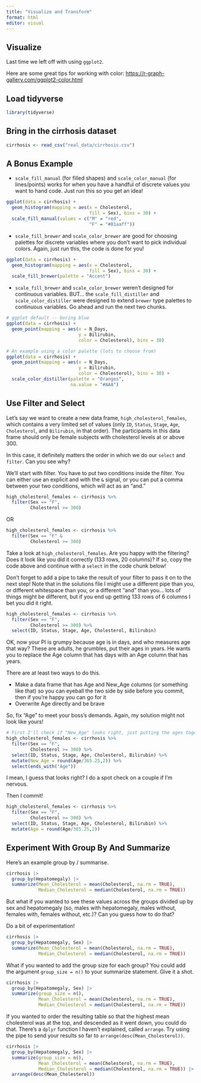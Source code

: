 ```yaml
---
title: "Visualize and Transform"
format: html
editor: visual
---
```


## Visualize

Last time we left off with using `ggplot2`.

Here are some great tips for working with color: <https://r-graph-gallery.com/ggplot2-color.html>

## Load tidyverse

```r
library(tidyverse)
```

## Bring in the cirrhosis dataset

```r
cirrhosis <- read_csv("real_data/cirrhosis.csv")
```


## A Bonus Example

* `scale_fill_manual` (for filled shapes) and `scale_color_manual` (for lines/points) works for when you have a handful of discrete values you want to hand code.  Just run this so you get an idea!


```r
ggplot(data = cirrhosis) +
  geom_histogram(mapping = aes(x = Cholesterol,
                               fill = Sex), bins = 30) +
  scale_fill_manual(values = c("M" = "red",
                               "F" = "#01aaff"))
```

* `scale_fill_brewer` and `scale_color_brewer` are good for choosing palettes for discrete variables where you don't want to pick individual colors.  Again, just run this, the code is done for you!


```r
ggplot(data = cirrhosis) +
  geom_histogram(mapping = aes(x = Cholesterol,
                               fill = Sex), bins = 30) +
  scale_fill_brewer(palette = "Accent")
```


* `scale_fill_brewer` and `scale_color_brewer` weren't designed for continuous variables.  BUT... the `scale_fill_distiller` and `scale_color_distiller` were designed to extend `brewer` type palettes to continuous variables.  Go ahead and run the next two chunks.


```r
# ggplot default -- boring blue
ggplot(data = cirrhosis) +
  geom_point(mapping = aes(x = N_Days,
                           y = Bilirubin,
                           color = Cholesterol), bins = 30) 
```

```r
# An example using a color palette (lots to choose from)
ggplot(data = cirrhosis) +
  geom_point(mapping = aes(x = N_Days,
                           y = Bilirubin,
                           color = Cholesterol), bins = 30) +
  scale_color_distiller(palette = "Oranges",
                        na.value = "#AAA")
```

## Use Filter and Select

Let's say we want to create a new data frame, `high_cholesterol_females`, which contains a very limited set of values (only `ID`, `Status`, `Stage`, `Age`, `Cholesterol`, and `Bilirubin`, in that order).  The participants in this data frame should only be female subjects with cholesterol levels at or above 300.

In this case, it definitely matters the order in which we do our `select` and `filter`.  Can you see why?

We'll start with filter.  You have to put two conditions inside the filter.  You can either use an explicit and with the `&` signal, or you can put a comma between your two conditions, which will act as an "and."

```r
high_cholesterol_females <- cirrhosis %>%
  filter(Sex == "F",
         Cholesterol >= 300)
```

OR

```r
high_cholesterol_females <- cirrhosis %>%
  filter(Sex == "F" &
         Cholesterol >= 300)
```

Take a look at `high_cholesterol_females`.  Are you happy with the filtering?  Does it look like you did it correctly (133 rows, 20 columns)?  If so, copy the code above and continue with a `select` in the code chunk below!

Don't forget to add a pipe to take the result of your filter to pass it on to the next step!
Note that in the solutions file I might use a different pipe than you, or different whitespace than you, or a different "and" than you... lots of things might be different, but if you end up getting 133 rows of 6 columns I bet you did it right.

```r
high_cholesterol_females <- cirrhosis %>%
  filter(Sex == "F",
         Cholesterol >= 300) %>%
  select(ID, Status, Stage, Age, Cholesterol, Bilirubin)
```

OK, now your PI is grumpy because age is in days, and who measures age that way?  These are adults, he grumbles, put their ages in years. He wants you to replace the Age column that has days with an Age column that has years.

There are at least two ways to do this.

* Make a data frame that has Age and New_Age columns (or something like that) so you can eyeball the two side by side before you commit, then if you're happy you can go for it
* Overwrite Age directly and be brave

So, fix "Age" to meet your boss's demands.  Again, my solution might not look like yours!

```r
# First I'll check if "New_Age" looks right, just putting the ages together
high_cholesterol_females <- cirrhosis %>%
  filter(Sex == "F",
         Cholesterol >= 300) %>%
  select(ID, Status, Stage, Age, Cholesterol, Bilirubin) %>%
  mutate(New_Age = round(Age/365.25,2)) %>%
  select(ends_with("Age"))
```

I mean, I guess that looks right?  I do a spot check on a couple if I'm nervous.

Then I commit!

```r
high_cholesterol_females <- cirrhosis %>%
  filter(Sex == "F",
         Cholesterol >= 300) %>%
  select(ID, Status, Stage, Age, Cholesterol, Bilirubin) %>%
  mutate(Age = round(Age/365.25,2)) 
```




## Experiment With Group By And Summarize

Here's an example group by / summarise.

```r
cirrhosis |>
  group_by(Hepatomegaly) |>
  summarize(Mean_Cholesterol = mean(Cholesterol, na.rm = TRUE), 
            Median_Cholesterol = median(Cholesterol, na.rm = TRUE))
```

But what if you wanted to see these values across the groups divided up by sex and hepatomegaly (so, males with hepatomegaly, males without, females with, females without, etc.)?  Can you guess how to do that?

Do a bit of experimentation!


```r
cirrhosis |>
  group_by(Hepatomegaly, Sex) |>
  summarize(Mean_Cholesterol = mean(Cholesterol, na.rm = TRUE), 
            Median_Cholesterol = median(Cholesterol, na.rm = TRUE))
```

What if you wanted to add the group size for each group?  You could add the argument `group_size = n()` to your summarize statement.  Give it a shot.

```r
cirrhosis |>
  group_by(Hepatomegaly, Sex) |>
  summarize(group_size = n(),
            Mean_Cholesterol = mean(Cholesterol, na.rm = TRUE), 
            Median_Cholesterol = median(Cholesterol, na.rm = TRUE))
```

If you wanted to order the resulting table so that the highest mean cholesterol was at the top, and descended as it went down, you could do that.  There's a `dplyr` function I haven't explained, called `arrange`.  Try using the pipe to send your results so far to `arrange(desc(Mean_Cholesterol))`.


```r
cirrhosis |>
  group_by(Hepatomegaly, Sex) |>
  summarize(group_size = n(),
            Mean_Cholesterol = mean(Cholesterol, na.rm = TRUE), 
            Median_Cholesterol = median(Cholesterol, na.rm = TRUE)) |>
  arrange(desc(Mean_Cholesterol))
```
